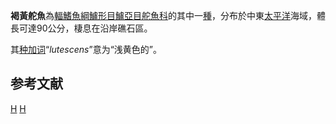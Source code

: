 {{Speciesbox 
| taxon = Kyphosus lutescens
| status = LC
| status_system = IUCN3.1
| authority = [[Jordan|Jordan]] & [[Gilbert|Gilbert]], 1882
| synonyms = *''Pimelepterus lutescens''<br /><small>Jordan & Gilbert, 1882</small>
}}
'''褐黃舵魚'''為[[輻鰭魚綱|輻鰭魚綱]][[鱸形目|鱸形目]][[鱸亞目|鱸亞目]][[舵魚科|舵魚科]]的其中一[[種|種]]，分布於中東[[太平洋|太平洋]]海域，體長可達90公分，棲息在沿岸礁石區。

其[[种加词|种加词]]“''lutescens''”意为“浅黄色的”。

== 参考文献 ==
{{reflist}}

{{Taxonbar}}

[[Category:1882年描述的鱼类|H]]
[[Category:舵魚屬|H]]